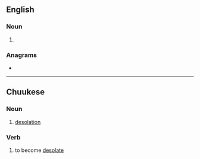 ==English==

===Noun===
{{head|en|noun form}}

# {{plural of|en|tataki}}

===Anagrams===
* {{anagrams|en|a=aaikstt|astatki}}

----

==Chuukese==

===Noun===
{{head|chk|noun}}

# [[desolation]]

===Verb===
{{head|chk|verb}}

# to become [[desolate]]